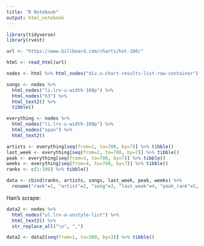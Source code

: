 ```yaml
---
title: "R Notebook"
output: html_notebook
---
```


```r
library(tidyverse)
library(rvest)
```

```r
url <- "https://www.billboard.com/charts/hot-100/"

html <- read_html(url)

nodes <- html %>% html_nodes("div.o-chart-results-list-row-container")
```

```r
songs <- nodes %>% 
  html_nodes("li.lrv-u-width-100p") %>% 
  html_nodes("h3") %>% 
  html_text2() %>%
  tibble()
```

```r
everything <- nodes %>% 
  html_nodes("li.lrv-u-width-100p") %>%
  html_nodes("span") %>%
  html_text2()
```

```r
artists <- everything[seq(from=1, to=700, by=7)] %>% tibble()
last_week <- everything[seq(from=2, to=700, by=7)] %>% tibble()
peak <- everything[seq(from=3, to=700, by=7)] %>% tibble()
weeks <- everything[seq(from=4, to=700, by=7)] %>% tibble()
ranks <- c(1:100) %>% tibble()

data <- cbind(ranks, artists, songs, last_week, peak, weeks) %>%
  rename("rank"=1, "artist"=2, "song"=3, "last_week"=4, "peak_rank"=5, "weeks_on_board"=6)
```

Han's scrape:
```r
data2 <- nodes %>% 
  html_nodes("ul.lrv-a-unstyle-list") %>% 
  html_text2() %>%
  str_replace_all("\n", ",")

data2 <- data2[seq(from=1, to=300, by=3)] %>% tibble()


```

